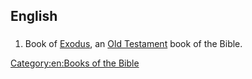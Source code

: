 ==English==

==={{abbreviation}}===
{{en-abbr}}

# {{biblical}} Book of [[Exodus]], an [[Old Testament]] book of the Bible. 

[[Category:en:Books of the Bible]]